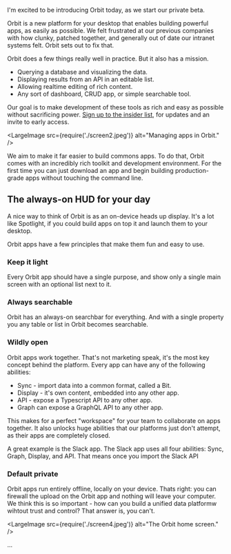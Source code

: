 I'm excited to be introducing Orbit today, as we start our private beta.

Orbit is a new platform for your desktop that enables building powerful apps, as easily as possible.
We felt frustrated at our previous companies with how clunky, patched together, and generally out of
date our intranet systems felt. Orbit sets out to fix that.

Orbit does a few things really well in practice. But it also has a mission.

- Querying a database and visualizing the data.
- Displaying results from an API in an editable list.
- Allowing realtime editing of rich content.
- Any sort of dashboard, CRUD app, or simple searchable tool.

Our goal is to make development of these tools as rich and easy as possible without sacrificing
power. [Sign up to the insider list](#end), for updates and an invite to early access.

<LargeImage src={require('./screen2.jpeg')} alt="Managing apps in Orbit." />

We aim to make it far easier to build commons apps. To do that, Orbit comes with an incredibly rich
toolkit and development environment. For the first time you can just download an app and begin
building production-grade apps without touching the command line.

## The always-on HUD for your day

A nice way to think of Orbit is as an on-device heads up display. It's a lot like Spotlight, if you
could build apps on top it and launch them to your desktop.

Orbit apps have a few principles that make them fun and easy to use.

### Keep it light

Every Orbit app should have a single purpose, and show only a single main screen with an optional
list next to it.

### Always searchable

Orbit has an always-on searchbar for everything. And with a single property you any table or list in
Orbit becomes searchable.

### Wildly open

Orbit apps work together. That's not marketing speak, it's the most key concept behind the platform.
Every app can have any of the following abilities:

- Sync - import data into a common format, called a Bit.
- Display - it's own content, embedded into any other app.
- API - expose a Typescript API to any other app.
- Graph can expose a GraphQL API to any other app.

This makes for a perfect "workspace" for your team to collaborate on apps together. It also unlocks
huge abilities that our platforms just don't attempt, as their apps are completely closed.

A great example is the Slack app. The Slack app uses all four abilities: Sync, Graph, Display, and
API. That means once you import the Slack API

### Default private

Orbit apps run entirely offline, locally on your device. Thats right: you can firewall the upload on
the Orbit app and nothing will leave your computer. We think this is so important - how can you
build a unified data platformw wihtout trust and control? That answer is, you can't.

<LargeImage src={require('./screen4.jpeg')} alt="The Orbit home screen." />

...

<div id="end" />
